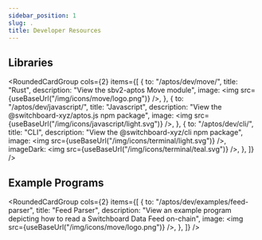 ```yaml
---
sidebar_position: 1
slug: .
title: Developer Resources
---
```



## Libraries

<RoundedCardGroup
  cols={2}
  items={[
    {
      to: "/aptos/dev/move/",
      title: "Rust",
      description: "View the sbv2-aptos Move module",
      image: <img src={useBaseUrl("/img/icons/move/logo.png")} />,
    },
    {
      to: "/aptos/dev/javascript/",
      title: "Javascript",
      description: "View the @switchboard-xyz/aptos.js npm package",
      image: <img src={useBaseUrl("/img/icons/javascript/light.svg")} />,
    },
    {
      to: "/aptos/dev/cli/",
      title: "CLI",
      description: "View the @switchboard-xyz/cli npm package",
      image: <img src={useBaseUrl("/img/icons/terminal/light.svg")} />,
      imageDark: <img src={useBaseUrl("/img/icons/terminal/teal.svg")} />,
    },
  ]}
/>

## Example Programs

<RoundedCardGroup
  cols={2}
  items={[
    {
      to: "/aptos/dev/examples/feed-parser",
      title: "Feed Parser",
      description:
        "View an example program depicting how to read a Switchboard Data Feed on-chain",
      image: <img src={useBaseUrl("/img/icons/move/logo.png")} />,
    },
  ]}
/>
